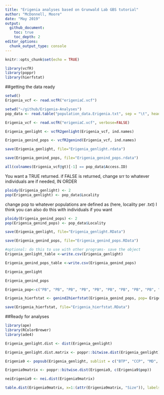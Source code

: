 ```yaml
---
title: "Erigenia analyses based on Grunwald Lab GBS tutorial"
author: "McDonnell, Moore"
date: "May 2019"
output:
  github_document:
    toc: true
    toc_depth: 2
editor_options: 
  chunk_output_type: console
---
```


```r
knitr::opts_chunk$set(echo = TRUE)
```

```r
library(vcfR)
library(poppr)
library(hierfstat)
```

##getting the data ready
```r
setwd()
Erigenia_vcf <- read.vcfR("erigeniaC.vcf")
```


```r
setwd("~/github/Erigenia-Analyses")
pop_data <- read.table("population_data.Erigenia.txt", sep = "\t", header = TRUE)
```

```r
Erigenia_vcf <- read.vcfR("erigeniaC.vcf", verbose=FALSE)
```

```r
Erigenia_genlight <- vcfR2genlight(Erigenia_vcf, ind.names)
```

```r
Erigenia_genind_pops <- vcfR2genind(Erigenia_vcf, ind.names)
```

```r
save(Erigenia_genlight, file="Erigenia_genlight.rdata")
```
```r
save(Erigenia_genind_pops, file="Erigenia_genind_pops.rdata")
```

```r
all(colnames(Erigenia_vcf@gt)[-1] == pop_data$Access.ID)
```
You want a TRUE returned. if FALSE is returned, change srr to whatever individuals are if needed, IN ORDER



```r
ploidy(Erigenia_genlight) <- 2
pop(Erigenia_genlight) <- pop_data$Locality
```
change pop to whatever populations are defined as (here, locality per .txt) I think you can also do this with individuals if you want

```r
ploidy(Erigenia_genind_pops) <- 2
pop(Erigenia_genind_pops) <- pop_data$Locality
```


```r
save(Erigenia_genlight, file="Erigenia_genlight.RData")
```
```r
save(Erigenia_genind_pops, file="Erigenia_genind_pops.RData")
```


```r
#optional: do this to use with other programs- save the object 
Erigenia_genlight_table <-write.csv(Erigenia_genlight)
```
```r
Erigenia_genind_pops_table <-write.csv(Erigenia_genind_pops)
```

```r
Erigenia_genlight
```
```r
Erigenia_genind_pops
```
```r
Erigenia_pop<-c("PB", "PB", "PB", "PB", "PB", "PB", "PB", "PB", "PB", "PB", "PB", "PB", "PB", "PB", "PB", "PB", "PB", "PB", "PB", "PB", "YF", "YF", "YF", "YF", "YF", "YF", "YF", "YF", "YF", "YF", "YF", "YF", "YF", "YF", "YF", "SH", "SH", "SH", "SH", "SH", "SH", "SH", "SH", "SH", "SH", "MD", "MD", "MD", "MD", "CCP", "CCP", "CCP", "CCP", "CCP", "CCP", "CCP", "CCP", "CCP", "CCP", "CCP", "CCP", "CCP", "CCP", "CCP", "BTP", "BTP", "BTP", "BTP", "BTP", "BTP", "BTP", "BTP", "BTP", "BTP", "BTP", "BTP", "BTP", "BTP", "BTP", "RSSP", "RSSP", "RSSP", "RSSP", "RSSP", "RSSP", "RSSP", "RSSP", "RSSP", "RSSP", "RSSP", "RSSP", "RSSP", "RSSP", "RSSP", "RCSPWR", "RCSPWR", "RCSPWR", "RCSPWR", "RCSPWR", "RCSPWR", "RCSPWR", "RCSPWR", "RCSPWR", "RCSPWR", "RCSPWR", "RCSPWR", "RCSPWR", "RCSPWR", "RCSPWR", "SRCNA", "SRCNA", "SRCNA", "SRCNA", "SRCNA", "SRCNA", "SRCNA", "SRCNA", "SRCNA", "SRCNA", "SRCNA", "SRCNA", "SRCNA", "SRCNA", "SRCNA")
```

```r
Erigenia_hierfstat <- genind2hierfstat(Erigenia_genind_pops, pop= Erigenia_pop)
```
```r
save(Erigenia_hierfstat, file="Erigenia_hierfstat.RData")
```

##Ready for analyses

```r
library(ape)
library(RColorBrewer)
library(ade4)
```

```r
Erigenia_genlight.dist <- dist(Erigenia_genlight)
```

```r
Erigenia_genlight.dist.matrix <- poppr::bitwise.dist(Erigenia_genlight)
```

```r
Erigenia9 <- popsub(Erigenia_genlight, sublist = c("BTP", "CCP", "MD", "PB", "RCSPWR", "RSSP", "SH", "SRCNA", "YF"))
```
```r
Erigenia9matrix <- poppr::bitwise.dist(Erigenia9, c(Erigenia9$pop))
```
```r
neiErigenia9 <- nei.dist(Erigenia9matrix)
```


```r
table.dist(Erigenia9matrix, x=1:(attr(Erigenia9matrix, "Size")), labels = as.character(Erigenia9matrix), clabel = 1, csize = 1, grid = TRUE)
```







